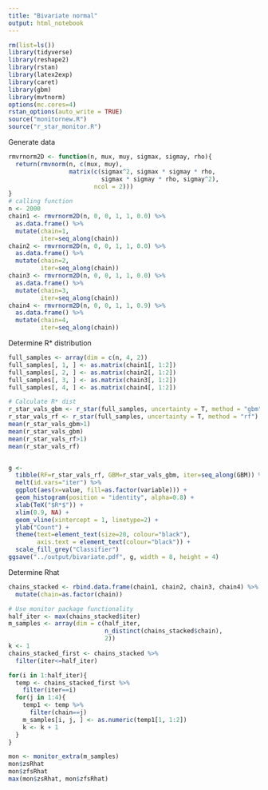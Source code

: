 ```yaml
---
title: "Bivariate normal"
output: html_notebook
---
```


```r
rm(list=ls())
library(tidyverse)
library(reshape2)
library(rstan)
library(latex2exp)
library(caret)
library(gbm)
library(mvtnorm)
options(mc.cores=4)
rstan_options(auto_write = TRUE)
source("monitornew.R")
source("r_star_monitor.R")
```

Generate data
```r
rmvrnorm2D <- function(n, mux, muy, sigmax, sigmay, rho){
  return(rmvnorm(n, c(mux, muy),
                 matrix(c(sigmax^2, sigmax * sigmay * rho,
                          sigmax * sigmay * rho, sigmay^2),
                        ncol = 2)))
}
# calling function
n <- 2000
chain1 <- rmvrnorm2D(n, 0, 0, 1, 1, 0.0) %>% 
  as.data.frame() %>% 
  mutate(chain=1,
         iter=seq_along(chain))
chain2 <- rmvrnorm2D(n, 0, 0, 1, 1, 0.0) %>% 
  as.data.frame() %>% 
  mutate(chain=2,
         iter=seq_along(chain))
chain3 <- rmvrnorm2D(n, 0, 0, 1, 1, 0.0) %>% 
  as.data.frame() %>% 
  mutate(chain=3,
         iter=seq_along(chain))
chain4 <- rmvrnorm2D(n, 0, 0, 1, 1, 0.9) %>% 
  as.data.frame() %>% 
  mutate(chain=4,
         iter=seq_along(chain))
```

Determine R* distribution
```r
full_samples <- array(dim = c(n, 4, 2))
full_samples[, 1, ] <- as.matrix(chain1[, 1:2])
full_samples[, 2, ] <- as.matrix(chain2[, 1:2])
full_samples[, 3, ] <- as.matrix(chain3[, 1:2])
full_samples[, 4, ] <- as.matrix(chain4[, 1:2])

# Calculate R* dist
r_star_vals_gbm <- r_star(full_samples, uncertainty = T, method = "gbm")
r_star_vals_rf <- r_star(full_samples, uncertainty = T, method = "rf")
mean(r_star_vals_gbm>1)
mean(r_star_vals_gbm)
mean(r_star_vals_rf>1)
mean(r_star_vals_rf)


g <- 
  tibble(RF=r_star_vals_rf, GBM=r_star_vals_gbm, iter=seq_along(GBM)) %>%
  melt(id.vars="iter") %>% 
  ggplot(aes(x=value, fill=as.factor(variable))) +
  geom_histogram(position = "identity", alpha=0.8) +
  xlab(TeX("$R*$")) +
  xlim(0.9, NA) +
  geom_vline(xintercept = 1, linetype=2) +
  ylab("Count") +
  theme(text=element_text(size=20, colour="black"),
        axis.text = element_text(colour="black")) +
  scale_fill_grey("Classifier")
ggsave("../output/bivariate.pdf", g, width = 8, height = 4)
```

Determine Rhat
```r
chains_stacked <- rbind.data.frame(chain1, chain2, chain3, chain4) %>% 
  mutate(chain=as.factor(chain))

# Use monitor package functionality
half_iter <- max(chains_stacked$iter)
m_samples <- array(dim = c(half_iter,
                           n_distinct(chains_stacked$chain),
                           2))
k <- 1
chains_stacked_first <- chains_stacked %>% 
  filter(iter<=half_iter)

for(i in 1:half_iter){
  temp <- chains_stacked_first %>% 
    filter(iter==i)
  for(j in 1:4){
    temp1 <- temp %>%
      filter(chain==j)
    m_samples[i, j, ] <- as.numeric(temp1[1, 1:2])
    k <- k + 1
  }
}

mon <- monitor_extra(m_samples)
mon$zsRhat
mon$zfsRhat
max(mon$zsRhat, mon$zfsRhat)
```

